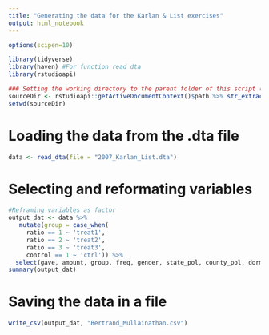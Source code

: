 ```yaml
---
title: "Generating the data for the Karlan & List exercises"
output: html_notebook
---
```


```r
options(scipen=10)

library(tidyverse)
library(haven) #For function read_dta
library(rstudioapi)

### Setting the working directory to the parent folder of this script (Rstudio only)
sourceDir <- rstudioapi::getActiveDocumentContext()$path %>% str_extract("^.+/")
setwd(sourceDir)
```

# Loading the data from the .dta file

```r
data <- read_dta(file = "2007_Karlan_List.dta")
```

# Selecting and reformating variables

```r
#Reframing variables as factor
output_dat <- data %>%
   mutate(group = case_when(
     ratio == 1 ~ 'treat1',
     ratio == 2 ~ 'treat2',
     ratio == 3 ~ 'treat3',
     control == 1 ~ 'ctrl')) %>%
  select(gave, amount, group, freq, gender, state_pol, county_pol, dormant)
summary(output_dat)
```

# Saving the data in a file
```r
write_csv(output_dat, "Bertrand_Mullainathan.csv")
```
